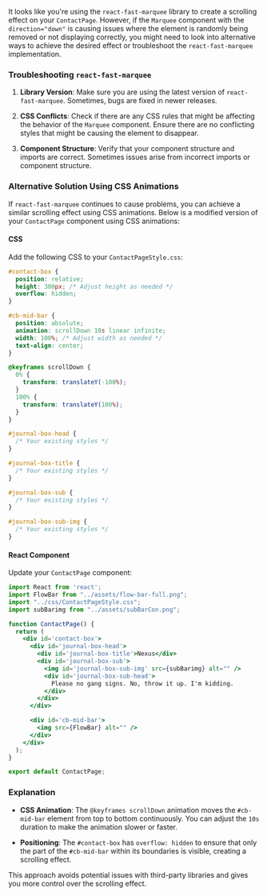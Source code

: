 It looks like you're using the `react-fast-marquee` library to create a scrolling effect on your `ContactPage`. However, if the `Marquee` component with the `direction="down"` is causing issues where the element is randomly being removed or not displaying correctly, you might need to look into alternative ways to achieve the desired effect or troubleshoot the `react-fast-marquee` implementation.

### Troubleshooting `react-fast-marquee`

1. **Library Version**: Make sure you are using the latest version of `react-fast-marquee`. Sometimes, bugs are fixed in newer releases.

2. **CSS Conflicts**: Check if there are any CSS rules that might be affecting the behavior of the `Marquee` component. Ensure there are no conflicting styles that might be causing the element to disappear.

3. **Component Structure**: Verify that your component structure and imports are correct. Sometimes issues arise from incorrect imports or component structure.

### Alternative Solution Using CSS Animations

If `react-fast-marquee` continues to cause problems, you can achieve a similar scrolling effect using CSS animations. Below is a modified version of your `ContactPage` component using CSS animations:

#### CSS

Add the following CSS to your `ContactPageStyle.css`:

```css
#contact-box {
  position: relative;
  height: 300px; /* Adjust height as needed */
  overflow: hidden;
}

#cb-mid-bar {
  position: absolute;
  animation: scrollDown 10s linear infinite;
  width: 100%; /* Adjust width as needed */
  text-align: center;
}

@keyframes scrollDown {
  0% {
    transform: translateY(-100%);
  }
  100% {
    transform: translateY(100%);
  }
}

#journal-box-head {
  /* Your existing styles */
}

#journal-box-title {
  /* Your existing styles */
}

#journal-box-sub {
  /* Your existing styles */
}

#journal-box-sub-img {
  /* Your existing styles */
}
```

#### React Component

Update your `ContactPage` component:

```jsx
import React from 'react';
import FlowBar from "../assets/flow-bar-full.png";
import "../css/ContactPageStyle.css";
import subBarimg from "../assets/subBarCon.png";

function ContactPage() {
  return (
    <div id='contact-box'>
      <div id='journal-box-head'>
        <div id='journal-box-title'>Nexus</div>
        <div id='journal-box-sub'>
          <img id='journal-box-sub-img' src={subBarimg} alt="" />
          <div id='journal-box-sub-head'>
            Please no gang signs. No, throw it up. I'm kidding.
          </div>
        </div>
      </div>

      <div id='cb-mid-bar'>
        <img src={FlowBar} alt="" />
      </div>
    </div>
  );
}

export default ContactPage;
```

### Explanation

- **CSS Animation**: The `@keyframes scrollDown` animation moves the `#cb-mid-bar` element from top to bottom continuously. You can adjust the `10s` duration to make the animation slower or faster.
  
- **Positioning**: The `#contact-box` has `overflow: hidden` to ensure that only the part of the `#cb-mid-bar` within its boundaries is visible, creating a scrolling effect.

This approach avoids potential issues with third-party libraries and gives you more control over the scrolling effect.